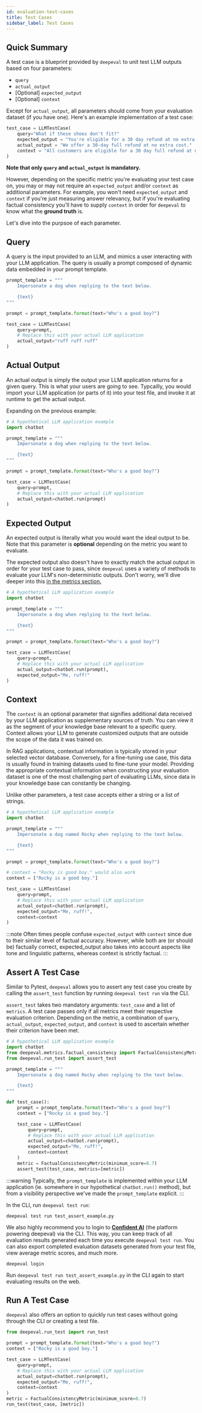 ```yaml
---
id: evaluation-test-cases
title: Test Cases
sidebar_label: Test Cases
---
```


## Quick Summary

A test case is a blueprint provided by `deepeval` to unit test LLM outputs based on four parameters:

- `query`
- `actual_output`
- [Optional] `expected_output`
- [Optional] `context`

Except for `actual_output`, all parameters should come from your evaluation dataset (if you have one). Here's an example implementation of a test case:

```python
test_case = LLMTestCase(
    query="What if these shoes don't fit?"
    expected_output = "You're eligible for a 30 day refund at no extra cost."
    actual_output = "We offer a 30-day full refund at no extra cost."
    context = "All customers are eligible for a 30 day full refund at no extra cost."
)
```

**Note that only `query` and `actual_output` is mandatory.**

However, depending on the specific metric you're evaluating your test case on, you may or may not require an `expected_output` and/or `context` as additional parameters. For example, you won't need `expected_output` and `context` if you're just measuring answer relevancy, but if you're evaluating factual consistency you'll have to supply `context` in order for `deepeval` to know what the **ground truth** is.

Let's dive into the purpsoe of each parameter.

## Query

A query is the input provided to an LLM, and mimics a user interacting with your LLM application. The query is usually a prompt composed of dynamic data embedded in your prompt template.

```python
prompt_template = """
    Impersonate a dog when replying to the text below.

    {text}
"""

prompt = prompt_template.format(text="Who's a good boy?")

test_case = LLMTestCase(
    query=prompt,
    # Replace this with your actual LLM application
    actual_output="ruff ruff ruff"
)
```

## Actual Output

An actual output is simply the output your LLM application returns for a given query. This is what your users are going to see. Typcailly, you would import your LLM application (or parts of it) into your test file, and invoke it at runtime to get the actual output.

Expanding on the previous example:

```python
# A hypothetical LLM application example
import chatbot

prompt_template = """
    Impersonate a dog when replying to the text below.

    {text}
"""

prompt = prompt_template.format(text="Who's a good boy?")

test_case = LLMTestCase(
    query=prompt,
    # Replace this with your actual LLM application
    actual_output=chatbot.run(prompt)
)

```

## Expected Output

An expected output is literally what you would want the ideal output to be. Note that this parameter is **optional** depending on the metric you want to evaluate.

The expected output also doesn't have to exactly match the actual output in order for your test case to pass, since `deepeval` uses a variety of methods to evaluate your LLM's non-deterministic outputs. Don't worry, we'll dive deeper into this [in the metrics section.](evaluation-metrics)

```python
# A hypothetical LLM application example
import chatbot

prompt_template = """
    Impersonate a dog when replying to the text below.

    {text}
"""

prompt = prompt_template.format(text="Who's a good boy?")

test_case = LLMTestCase(
    query=prompt,
    # Replace this with your actual LLM application
    actual_output=chatbot.run(prompt),
    expected_output="Me, ruff!"
)
```

## Context

The `context` is an optional parameter that signifies additional data received by your LLM application as supplementary sources of truth. You can view it as the segment of your knowledge base relevant to a specific query. Context allows your LLM to generate customized outputs that are outside the scope of the data it was trained on.

In RAG applications, contextual information is typically stored in your selected vector database. Conversely, for a fine-tuning use case, this data is usually found in training datasets used to fine-tune your model. Providing the appropriate contextual information when constructing your evaluation dataset is one of the most challenging part of evaluating LLMs, since data in your knowledge base can constantly be changing.

Unlike other parameters, a test case accepts either a string or a list of strings.

```python
# A hypothetical LLM application example
import chatbot

prompt_template = """
    Impersonate a dog named Rocky when replying to the text below.

    {text}
"""

prompt = prompt_template.format(text="Who's a good boy?")

# context = "Rocky is good boy." would also work
context = ["Rocky is a good boy."]

test_case = LLMTestCase(
    query=prompt,
    # Replace this with your actual LLM application
    actual_output=chatbot.run(prompt),
    expected_output="Me, ruff!",
    context=context
)
```

:::note
Often times people confuse `expected_output` with `context` since due to their similar level of factual accuracy. However, while both are (or should be) factually correct, expected_output also takes into account aspects like tone and linguistic patterns, whereas context is strictly factual.
:::

## Assert A Test Case

Similar to Pytest, `deepeval` allows you to assert any test case you create by calling the `assert_test` function by running `deepeval test run` via the CLI.

`assert_test` takes two mandatory arguments: `test_case` and a list of `metrics`. A test case passes only if all metrics meet their respective evaluation criterion. Depending on the metric, a combination of `query`, `actual_output`, `expected_output`, and `context` is used to ascertain whether their criterion have been met.

```python title="test_assert_example.py"
# A hypothetical LLM application example
import chatbot
from deepeval.metrics.factual_consistency import FactualConsistencyMetric
from deepeval.run_test import assert_test

prompt_template = """
    Impersonate a dog named Rocky when replying to the text below.

    {text}
"""

def test_case():
    prompt = prompt_template.format(text="Who's a good boy?")
    context = ["Rocky is a good boy."]

    test_case = LLMTestCase(
        query=prompt,
        # Replace this with your actual LLM application
        actual_output=chatbot.run(prompt),
        expected_output="Me, ruff!",
        context=context
    )
    metric = FactualConsistencyMetric(minimum_score=0.7)
    assert_test(test_case, metrics=[metric])
```

:::warning
Typically, the `prompt_template` is implemented within your LLM application (ie. somewhere in our hypothetical `chatbot.run()` method), but from a visibility perspective we've made the `prompt_template` explicit.
:::

In the CLI, run `deepeval test run`:

```console
deepeval test run test_assert_example.py
```

We also highly recommend you to login to **[Confident AI](https://confident-ai.com)** (the platform powering deepeval) via the CLI. This way, you can keep track of all evaluation results generated each time you execute `deepeval test run`. You can also export completed evaluation datasets generated from your test file, view average metric scores, and much more.

```
deepeval login
```

Run `deepeval test run test_assert_example.py` in the CLI again to start evaluating results on the web.

## Run A Test Case

`deepeval` also offers an option to quickly run test cases without going through the CLI or creating a test file.

```python
from deepeval.run_test import run_test

prompt = prompt_template.format(text="Who's a good boy?")
context = ["Rocky is a good boy."]

test_case = LLMTestCase(
    query=prompt,
    # Replace this with your actual LLM application
    actual_output=chatbot.run(prompt),
    expected_output="Me, ruff!",
    context=context
)
metric = FactualConsistencyMetric(minimum_score=0.7)
run_test(test_case, [metric])
```
